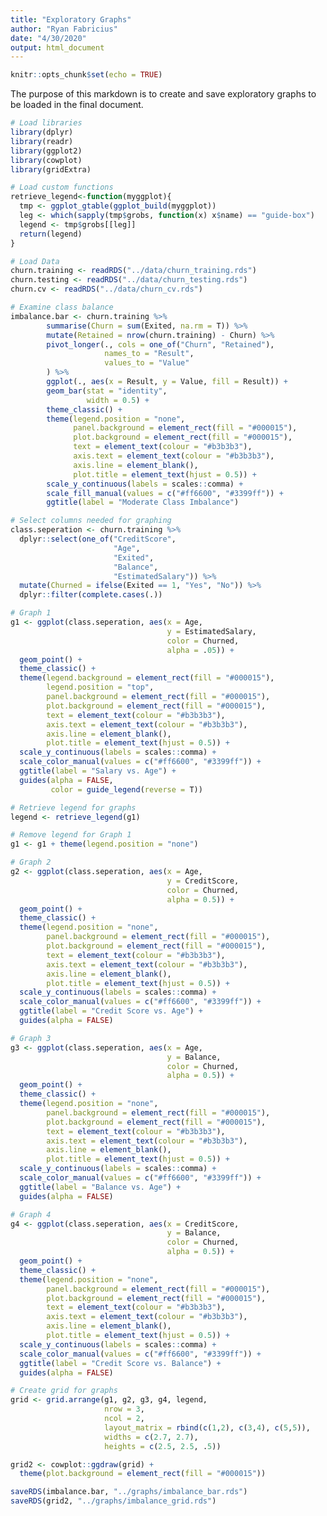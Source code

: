 ```yaml
---
title: "Exploratory Graphs"
author: "Ryan Fabricius"
date: "4/30/2020"
output: html_document
---
```


```r
knitr::opts_chunk$set(echo = TRUE)
```

The purpose of this markdown is to create and save exploratory graphs to be loaded in the final document.

```r
# Load libraries
library(dplyr)
library(readr)
library(ggplot2)
library(cowplot)
library(gridExtra)
```

```r
# Load custom functions
retrieve_legend<-function(myggplot){
  tmp <- ggplot_gtable(ggplot_build(myggplot))
  leg <- which(sapply(tmp$grobs, function(x) x$name) == "guide-box")
  legend <- tmp$grobs[[leg]]
  return(legend)
}
```

```r
# Load Data
churn.training <- readRDS("../data/churn_training.rds")
churn.testing <- readRDS("../data/churn_testing.rds")
churn.cv <- readRDS("../data/churn_cv.rds")
```

```r
# Examine class balance
imbalance.bar <- churn.training %>% 
        summarise(Churn = sum(Exited, na.rm = T)) %>% 
        mutate(Retained = nrow(churn.training) - Churn) %>% 
        pivot_longer(., cols = one_of("Churn", "Retained"),
                     names_to = "Result",
                     values_to = "Value"
        ) %>% 
        ggplot(., aes(x = Result, y = Value, fill = Result)) +
        geom_bar(stat = "identity", 
                 width = 0.5) +
        theme_classic() +
        theme(legend.position = "none",
              panel.background = element_rect(fill = "#000015"),
              plot.background = element_rect(fill = "#000015"),
              text = element_text(colour = "#b3b3b3"),
              axis.text = element_text(colour = "#b3b3b3"),
              axis.line = element_blank(),
              plot.title = element_text(hjust = 0.5)) +
        scale_y_continuous(labels = scales::comma) +
        scale_fill_manual(values = c("#ff6600", "#3399ff")) +
        ggtitle(label = "Moderate Class Imbalance")
```

```r
# Select columns needed for graphing
class.seperation <- churn.training %>% 
  dplyr::select(one_of("CreditScore",
                       "Age",
                       "Exited",
                       "Balance",
                       "EstimatedSalary")) %>% 
  mutate(Churned = ifelse(Exited == 1, "Yes", "No")) %>% 
  dplyr::filter(complete.cases(.))

# Graph 1
g1 <- ggplot(class.seperation, aes(x = Age,
                                   y = EstimatedSalary,
                                   color = Churned,
                                   alpha = .05)) +
  geom_point() +
  theme_classic() +
  theme(legend.background = element_rect(fill = "#000015"),
        legend.position = "top",
        panel.background = element_rect(fill = "#000015"),
        plot.background = element_rect(fill = "#000015"),
        text = element_text(colour = "#b3b3b3"),
        axis.text = element_text(colour = "#b3b3b3"),
        axis.line = element_blank(),
        plot.title = element_text(hjust = 0.5)) +
  scale_y_continuous(labels = scales::comma) +
  scale_color_manual(values = c("#ff6600", "#3399ff")) +
  ggtitle(label = "Salary vs. Age") + 
  guides(alpha = FALSE,
         color = guide_legend(reverse = T))

# Retrieve legend for graphs
legend <- retrieve_legend(g1)

# Remove legend for Graph 1
g1 <- g1 + theme(legend.position = "none")

# Graph 2
g2 <- ggplot(class.seperation, aes(x = Age,
                                   y = CreditScore,
                                   color = Churned,
                                   alpha = 0.5)) +
  geom_point() +
  theme_classic() +
  theme(legend.position = "none",
        panel.background = element_rect(fill = "#000015"),
        plot.background = element_rect(fill = "#000015"),
        text = element_text(colour = "#b3b3b3"),
        axis.text = element_text(colour = "#b3b3b3"),
        axis.line = element_blank(),
        plot.title = element_text(hjust = 0.5)) +
  scale_y_continuous(labels = scales::comma) +
  scale_color_manual(values = c("#ff6600", "#3399ff")) +
  ggtitle(label = "Credit Score vs. Age") +
  guides(alpha = FALSE)

# Graph 3
g3 <- ggplot(class.seperation, aes(x = Age,
                                   y = Balance,
                                   color = Churned,
                                   alpha = 0.5)) +
  geom_point() +
  theme_classic() +
  theme(legend.position = "none",
        panel.background = element_rect(fill = "#000015"),
        plot.background = element_rect(fill = "#000015"),
        text = element_text(colour = "#b3b3b3"),
        axis.text = element_text(colour = "#b3b3b3"),
        axis.line = element_blank(),
        plot.title = element_text(hjust = 0.5)) +
  scale_y_continuous(labels = scales::comma) +
  scale_color_manual(values = c("#ff6600", "#3399ff")) +
  ggtitle(label = "Balance vs. Age") +
  guides(alpha = FALSE)

# Graph 4
g4 <- ggplot(class.seperation, aes(x = CreditScore,
                                   y = Balance,
                                   color = Churned,
                                   alpha = 0.5)) +
  geom_point() +
  theme_classic() +
  theme(legend.position = "none",
        panel.background = element_rect(fill = "#000015"),
        plot.background = element_rect(fill = "#000015"),
        text = element_text(colour = "#b3b3b3"),
        axis.text = element_text(colour = "#b3b3b3"),
        axis.line = element_blank(),
        plot.title = element_text(hjust = 0.5)) +
  scale_y_continuous(labels = scales::comma) +
  scale_color_manual(values = c("#ff6600", "#3399ff")) +
  ggtitle(label = "Credit Score vs. Balance") +
  guides(alpha = FALSE)

# Create grid for graphs
grid <- grid.arrange(g1, g2, g3, g4, legend,
                     nrow = 3, 
                     ncol = 2,
                     layout_matrix = rbind(c(1,2), c(3,4), c(5,5)),
                     widths = c(2.7, 2.7),
                     heights = c(2.5, 2.5, .5))

grid2 <- cowplot::ggdraw(grid) +
  theme(plot.background = element_rect(fill = "#000015"))
```

```r
saveRDS(imbalance.bar, "../graphs/imbalance_bar.rds")
saveRDS(grid2, "../graphs/imbalance_grid.rds")
```








